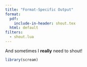 ```yaml
---
title: "Format-Specific Output"
format:
  pdf:
    include-in-header: shout.tex
  html: default
filters:
  - shout.lua
---
```


::: {.shout}
And sometimes I **really** need to shout!

```r
library(scream)
```
:::